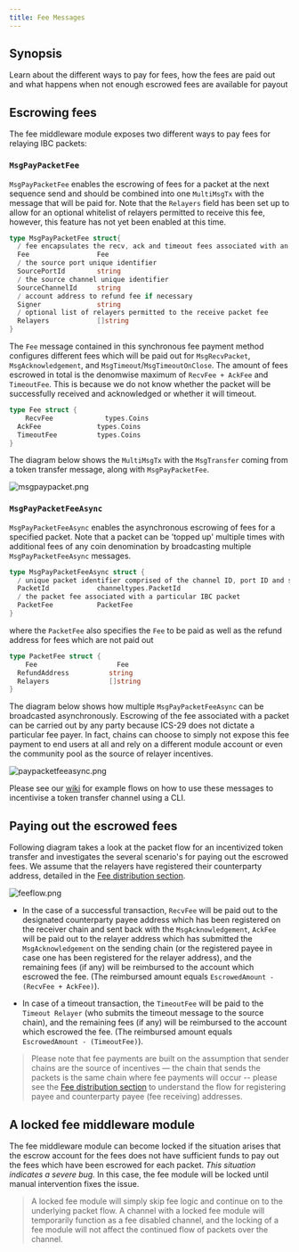 ```yaml
---
title: Fee Messages
---
```


## Synopsis

Learn about the different ways to pay for fees, how the fees are paid out and what happens when not enough escrowed fees are available for payout

## Escrowing fees

The fee middleware module exposes two different ways to pay fees for relaying IBC packets:

### `MsgPayPacketFee`

`MsgPayPacketFee` enables the escrowing of fees for a packet at the next sequence send and should be combined into one `MultiMsgTx` with the message that will be paid for. Note that the `Relayers` field has been set up to allow for an optional whitelist of relayers permitted to receive this fee, however, this feature has not yet been enabled at this time.

```go expandable
type MsgPayPacketFee struct{
  / fee encapsulates the recv, ack and timeout fees associated with an IBC packet
  Fee                 Fee
  / the source port unique identifier
  SourcePortId        string
  / the source channel unique identifier
  SourceChannelId     string
  / account address to refund fee if necessary
  Signer              string
  / optional list of relayers permitted to the receive packet fee
  Relayers            []string
}
```

The `Fee` message contained in this synchronous fee payment method configures different fees which will be paid out for `MsgRecvPacket`, `MsgAcknowledgement`, and `MsgTimeout`/`MsgTimeoutOnClose`.
The amount of fees escrowed in total is the denomwise maximum of `RecvFee + AckFee` and `TimeoutFee`. This is because we do not know whether the packet will be successfully received and acknowledged or whether it will timeout.

```go
type Fee struct {
    RecvFee             types.Coins
  AckFee              types.Coins
  TimeoutFee          types.Coins
}
```

The diagram below shows the `MultiMsgTx` with the `MsgTransfer` coming from a token transfer message, along with `MsgPayPacketFee`.

![msgpaypacket.png](/ibc/images/04-middleware/01-ics29-fee/images/msgpaypacket.png)

### `MsgPayPacketFeeAsync`

`MsgPayPacketFeeAsync` enables the asynchronous escrowing of fees for a specified packet. Note that a packet can be 'topped up' multiple times with additional fees of any coin denomination by broadcasting multiple `MsgPayPacketFeeAsync` messages.

```go
type MsgPayPacketFeeAsync struct {
  / unique packet identifier comprised of the channel ID, port ID and sequence
  PacketId            channeltypes.PacketId
  / the packet fee associated with a particular IBC packet
  PacketFee           PacketFee
}
```

where the `PacketFee` also specifies the `Fee` to be paid as well as the refund address for fees which are not paid out

```go
type PacketFee struct {
    Fee                    Fee
  RefundAddress          string
  Relayers               []string
}
```

The diagram below shows how multiple `MsgPayPacketFeeAsync` can be broadcasted asynchronously. Escrowing of the fee associated with a packet can be carried out by any party because ICS-29 does not dictate a particular fee payer. In fact, chains can choose to simply not expose this fee payment to end users at all and rely on a different module account or even the community pool as the source of relayer incentives.

![paypacketfeeasync.png](/ibc/images/04-middleware/01-ics29-fee/images/paypacketfeeasync.png)

Please see our [wiki](https://github.com/cosmos/ibc-go/wiki/Fee-enabled-fungible-token-transfers) for example flows on how to use these messages to incentivise a token transfer channel using a CLI.

## Paying out the escrowed fees

Following diagram takes a look at the packet flow for an incentivized token transfer and investigates the several scenario's for paying out the escrowed fees. We assume that the relayers have registered their counterparty address, detailed in the [Fee distribution section](/ibc/v8.5.x/middleware/ics29-fee/fee-distribution).

![feeflow.png](/ibc/images/04-middleware/01-ics29-fee/images/feeflow.png)

- In the case of a successful transaction, `RecvFee` will be paid out to the designated counterparty payee address which has been registered on the receiver chain and sent back with the `MsgAcknowledgement`, `AckFee` will be paid out to the relayer address which has submitted the `MsgAcknowledgement` on the sending chain (or the registered payee in case one has been registered for the relayer address), and the remaining fees (if any) will be reimbursed to the account which escrowed the fee. (The reimbursed amount equals `EscrowedAmount - (RecvFee + AckFee)`).

- In case of a timeout transaction, the `TimeoutFee` will be paid to the `Timeout Relayer` (who submits the timeout message to the source chain), and the remaining fees (if any) will be reimbursed to the account which escrowed the fee. (The reimbursed amount equals `EscrowedAmount - (TimeoutFee)`).

> Please note that fee payments are built on the assumption that sender chains are the source of incentives — the chain that sends the packets is the same chain where fee payments will occur -- please see the [Fee distribution section](/ibc/v8.5.x/middleware/ics29-fee/fee-distribution) to understand the flow for registering payee and counterparty payee (fee receiving) addresses.

## A locked fee middleware module

The fee middleware module can become locked if the situation arises that the escrow account for the fees does not have sufficient funds to pay out the fees which have been escrowed for each packet. _This situation indicates a severe bug._ In this case, the fee module will be locked until manual intervention fixes the issue.

> A locked fee module will simply skip fee logic and continue on to the underlying packet flow. A channel with a locked fee module will temporarily function as a fee disabled channel, and the locking of a fee module will not affect the continued flow of packets over the channel.
